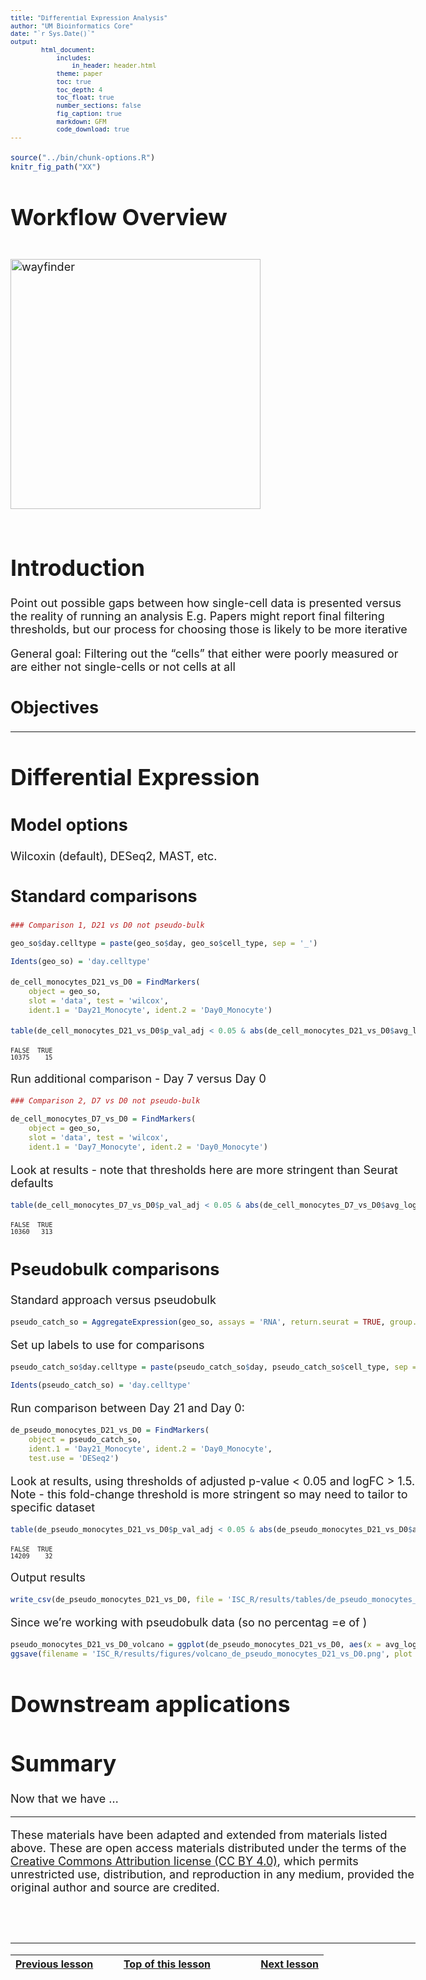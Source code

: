 ```yaml
---
title: "Differential Expression Analysis"
author: "UM Bioinformatics Core"
date: "`r Sys.Date()`"
output:
        html_document:
            includes:
                in_header: header.html
            theme: paper
            toc: true
            toc_depth: 4
            toc_float: true
            number_sections: false
            fig_caption: true
            markdown: GFM
            code_download: true
---
```


<style type="text/css">
body, td {
   font-size: 18px;
}
code.r{
  font-size: 12px;
}
pre {
  font-size: 12px
}
</style>

```r
source("../bin/chunk-options.R")
knitr_fig_path("XX")
```

# Workflow Overview {.unlisted .unnumbered}

<br/>
<img src="images/wayfinder/wayfinder.png" alt="wayfinder" style="height: 400px;"/>
<br/>
<br/>

# Introduction

Point out possible gaps between how single-cell data is presented versus the reality of running an analysis
E.g. Papers might report final filtering thresholds, but our process for choosing those is likely to be more iterative

General goal: Filtering out the "cells" that either were poorly measured or are either not single-cells or not cells at all

## Objectives

<!--Add specific goals for section-->

----

# Differential Expression

## Model options

Wilcoxin (default), DESeq2, MAST, etc.

## Standard comparisons

<!-- add UMAP with facets by groups to show what's being compared? -->

```r
### Comparison 1, D21 vs D0 not pseudo-bulk

geo_so$day.celltype = paste(geo_so$day, geo_so$cell_type, sep = '_')

Idents(geo_so) = 'day.celltype'
```


```r
de_cell_monocytes_D21_vs_D0 = FindMarkers(
    object = geo_so,
    slot = 'data', test = 'wilcox',
    ident.1 = 'Day21_Monocyte', ident.2 = 'Day0_Monocyte')
```

```r
table(de_cell_monocytes_D21_vs_D0$p_val_adj < 0.05 & abs(de_cell_monocytes_D21_vs_D0$avg_log2FC) > 1.5)
```
~~~
FALSE  TRUE 
10375    15 
~~~

Run additional comparison - Day 7 versus Day 0
```r
### Comparison 2, D7 vs D0 not pseudo-bulk

de_cell_monocytes_D7_vs_D0 = FindMarkers(
    object = geo_so,
    slot = 'data', test = 'wilcox',
    ident.1 = 'Day7_Monocyte', ident.2 = 'Day0_Monocyte')
```

Look at results - note that thresholds here are more stringent than Seurat defaults
```r
table(de_cell_monocytes_D7_vs_D0$p_val_adj < 0.05 & abs(de_cell_monocytes_D7_vs_D0$avg_log2FC) > 1.5)
```

~~~
FALSE  TRUE 
10360   313 
~~~

## Pseudobulk comparisons

Standard approach versus pseudobulk

<!-- add UMAP with facets by sample to show what's being compared? -->

<!-- [10x analysis guide for differential expression with biological replicates](https://www.10xgenomics.com/analysis-guides/differential-gene-expression-analysis-in-scrna-seq-data-between-conditions-with-biological-replicates) -->

<!-- [Ouyang](https://ouyanglab.com/singlecell/clust.html#sec:diffexpr) For (ii), single-cell studies are now more complex, often including samples from multiple donors. It is possible that there are more cells being profiled from a specific donor than others and this can skew the DE results. For example, consider a study where there are three diseased samples (D1,D2,D3) and three healthy samples (H1,H2,H3_ and there are a lot more cells from sample D1. In this scenario, a gene that is specifically expressed in D1 may be identified as differentially expressed when comparing diseased and healthy single-cells. In fact, Squair et al. have shown that ignoring biological replicates can often result in false discoveries in single-cell DE (Squair et al. 2021). To circumvent this, Squair et al. suggested the use of pseudo-bulk profiles where the single-cell profiles from each individual is being collected and then subjected to bulk RNA-seq based DE methods. Another possible approach is to downsample the number of single cells such that each individual have roughly a similar number of cells. -->

```r
pseudo_catch_so = AggregateExpression(geo_so, assays = 'RNA', return.seurat = TRUE, group.by = c('cell_type', 'day', 'replicate'))
```

Set up labels to use for comparisons
```r
pseudo_catch_so$day.celltype = paste(pseudo_catch_so$day, pseudo_catch_so$cell_type, sep = '_')

Idents(pseudo_catch_so) = 'day.celltype'
```

Run comparison between Day 21 and Day 0:
```r
de_pseudo_monocytes_D21_vs_D0 = FindMarkers(
    object = pseudo_catch_so, 
    ident.1 = 'Day21_Monocyte', ident.2 = 'Day0_Monocyte', 
    test.use = 'DESeq2')
```

Look at results,  using thresholds of adjusted p-value < 0.05 and logFC > 1.5. Note - this fold-change threshold is more stringent so may need to tailor to specific dataset
```r
table(de_pseudo_monocytes_D21_vs_D0$p_val_adj < 0.05 & abs(de_pseudo_monocytes_D21_vs_D0$avg_log2FC) > 1.5)
```
~~~
FALSE  TRUE 
14209    32
~~~

Output results
```r
write_csv(de_pseudo_monocytes_D21_vs_D0, file = 'ISC_R/results/tables/de_pseudo_monocytes_D21_vs_D0.csv')
```

Since we're working with pseudobulk data (so no percentag =e of )
```r
pseudo_monocytes_D21_vs_D0_volcano = ggplot(de_pseudo_monocytes_D21_vs_D0, aes(x = avg_log2FC, y = -log10(p_val))) + geom_point()
ggsave(filename = 'ISC_R/results/figures/volcano_de_pseudo_monocytes_D21_vs_D0.png', plot = pseudo_monocytes_D21_vs_D0_volcano, width = 7, height = 7, units = 'in')
```




# Downstream applications


# Summary

Now that we have ... 



----

These materials have been adapted and extended from materials listed above. These are open access materials distributed under the terms of the [Creative Commons Attribution license (CC BY 4.0)](http://creativecommons.org/licenses/by/4.0/), which permits unrestricted use, distribution, and reproduction in any medium, provided the original author and source are credited.

<br/>
<br/>
<hr/>
| [Previous lesson](07-CellTypeAnnos.html) | [Top of this lesson](#top) | [Next lesson](09-IndependentExercise.html) |
| :--- | :----: | ---: |

